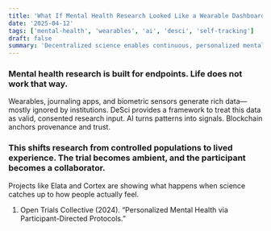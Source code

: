 ```yaml
---
title: 'What If Mental Health Research Looked Like a Wearable Dashboard?'
date: '2025-04-12'
tags: ['mental-health', 'wearables', 'ai', 'desci', 'self-tracking']
draft: false
summary: 'Decentralized science enables continuous, personalized mental health research outside traditional trials.'
---
```


### Mental health research is built for endpoints. Life does not work that way.
Wearables, journaling apps, and biometric sensors generate rich data—mostly ignored by institutions. DeSci provides a framework to treat this data as valid, consented research input. AI turns patterns into signals. Blockchain anchors provenance and trust.

### This shifts research from controlled populations to lived experience. The trial becomes ambient, and the participant becomes a collaborator.
Projects like Elata and Cortex are showing what happens when science catches up to how people actually feel.

1. Open Trials Collective (2024). “Personalized Mental Health via Participant-Directed Protocols.”
